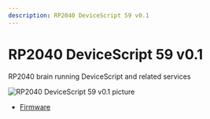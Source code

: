 ```yaml
---
description: RP2040 DeviceScript 59 v0.1
---
```

# RP2040 DeviceScript 59 v0.1

RP2040 brain running DeviceScript and related services

![RP2040 DeviceScript 59 v0.1 picture](https://microsoft.github.io/jacdac-docs/images/devices/microsoft-research/rp2040devicescript59v01.catalog.jpg)

- [Firmware](https://github.com/microsoft/jacdac-pico/releases/latest/download/devicescript-rp2040-msr59.uf2)